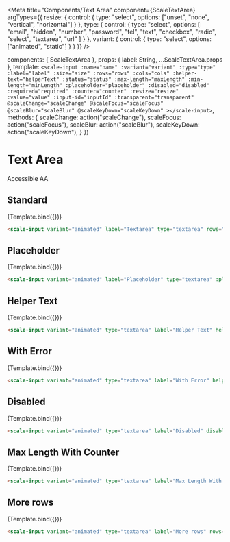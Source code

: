 
<Meta
  title="Components/Text Area"
  component={ScaleTextArea}
  argTypes={{
    resize: {
      control: {
        type: "select",
        options: ["unset", "none", "vertical", "horizontal"]
      }
    },
    type: {
      control: {
        type: "select",
        options: [
          "email",
          "hidden",
          "number",
          "password",
          "tel",
          "text",
          "checkbox",
          "radio",
          "select",
          "textarea",
          "url"
        ]
      }
    },
    variant: {
      control: { type: "select", options: ["animated", "static"] }
    }
  }}
/>

  components: { ScaleTextArea },
  props: {
    label: String,
    ...ScaleTextArea.props
  },
  template: `
    <scale-input
      :name="name"
      :variant="variant"
      :type="type"
      :label="label"
      :size="size"
      :rows="rows"
      :cols="cols"
      :helper-text="helperText"
      :status="status"
      :max-length="maxLength"
      :min-length="minLength"
      :placeholder="placeholder"
      :disabled="disabled"
      :required="required"
      :counter="counter"
      :resize="resize"
      :value="value"
      :input-id="inputId"
      :transparent="transparent"
      @scaleChange="scaleChange"
      @scaleFocus="scaleFocus"
      @scaleBlur="scaleBlur"
      @scaleKeyDown="scaleKeyDown"
    ></scale-input>
  `,
  methods: {
    scaleChange: action("scaleChange"),
    scaleFocus: action("scaleFocus"),
    scaleBlur: action("scaleBlur"),
    scaleKeyDown: action("scaleKeyDown"),
  }
})

<div style={{display: 'inline-flex', alignItems: 'center', justifyContent: 'space-between', width: '100%'}}>
    <h1>Text Area</h1>
    <scale-tag styles={"{\"tag\":{\"background\":\"#32A032\"}}"}>Accessible AA</scale-tag>
</div>

## Standard

<Canvas withSource="none">
  <Story
    name="Standard"
    args={{
      label: "Textarea",
      type: "textarea",
      rows: 3,
      resize: "vertical",
      variant: 'animated'
    }}
  >
    {Template.bind({})}
  </Story>
</Canvas>

<ArgsTable story="Standard" />

```html
<scale-input variant="animated" label="Textarea" type="textarea" rows="3" resize="vertical"></scale-input>
```



## Placeholder

<Canvas withSource="none">
  <Story
    name="Placeholder"
    args={{
      type: "textarea",
      label: "Placeholder",
      placeholder: "this is the placeholder",
      variant: 'animated'
    }}
  >
    {Template.bind({})}
  </Story>
</Canvas>

```html
<scale-input variant="animated" label="Placeholder" type="textarea" :placeholder="this is the placeholder"></scale-input>
```


## Helper Text

<Canvas withSource="none">
  <Story
    name="Helper Text"
    args={{
      type: "textarea",
      helperText: "Make sure to fill this",
      label: "Helper Text",
      variant: 'animated'
    }}
  >
    {Template.bind({})}
  </Story>
</Canvas>

```html
<scale-input variant="animated" type="textarea" label="Helper Text" helperText="Make sure to fill this"></scale-input>
```

## With Error

<Canvas withSource="none">
  <Story
    name="With Error"
    args={{
      type: "textarea",
      label: "With Error",
      status: "error",
      helperText: "something is wrong",
      variant: 'animated'
    }}
  >
    {Template.bind({})}
  </Story>
</Canvas>

```html
<scale-input variant="animated" type="textarea" label="With Error" helper-text="something is wrong" status="error"></scale-input>
```


## Disabled

<Canvas withSource="none">
  <Story
    name="Disabled"
    args={{
      type: "textarea",
      label: "Disabled",
      disabled: true,
      variant: 'animated'
    }}
  >
    {Template.bind({})}
  </Story>
</Canvas>

```html
<scale-input variant="animated" type="textarea" label="Disabled" disabled></scale-input>
```


## Max Length With Counter

<Canvas withSource="none">
  <Story
    name="Max Length With Counter"
    args={{
      label: "Max Length With Counter",
      maxLength: 10,
      counter: true,
      type: "textarea",
      variant: 'animated'
    }}
  >
    {Template.bind({})}
  </Story>
</Canvas>

```html
<scale-input variant="animated" type="textarea" label="Max Length With Counter" max-length="10" counter></scale-input>
```


## More rows

<Canvas withSource="none">
  <Story
    name="More rows"
    args={{
      label: "More rows",
      type: "textarea",
      rows: 10,
      variant: 'animated'
    }}
  >
    {Template.bind({})}
  </Story>
</Canvas>

```html
<scale-input variant="animated" type="textarea" label="More rows" rows="10"></scale-input>
```
